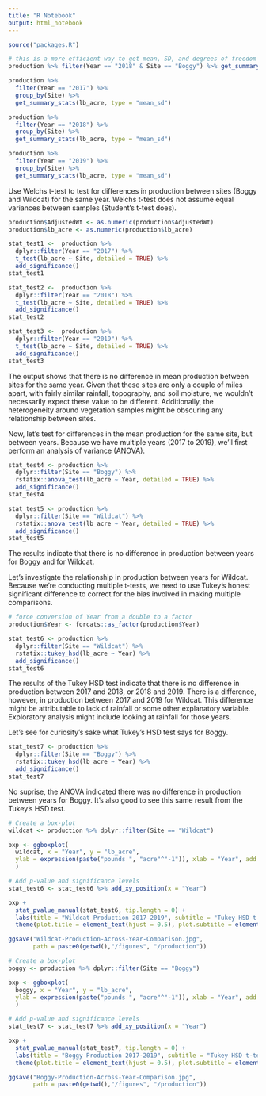```yaml
---
title: "R Notebook"
output: html_notebook
---
```

```r
source("packages.R")
```

```r
# this is a more efficient way to get mean, SD, and degrees of freedom
production %>% filter(Year == "2018" & Site == "Boggy") %>% get_summary_stats(AdjustedWt, type = "mean_sd")
```

```r
production %>% 
  filter(Year == "2017") %>% 
  group_by(Site) %>% 
  get_summary_stats(lb_acre, type = "mean_sd")

production %>% 
  filter(Year == "2018") %>% 
  group_by(Site) %>% 
  get_summary_stats(lb_acre, type = "mean_sd")

production %>% 
  filter(Year == "2019") %>% 
  group_by(Site) %>% 
  get_summary_stats(lb_acre, type = "mean_sd")
```
Use Welchs t-test to test for differences in production between sites (Boggy and Wildcat) for the same year. Welchs t-test does not assume equal variances between samples (Student's t-test does). 
```r
production$AdjustedWt <- as.numeric(production$AdjustedWt)
production$lb_acre <- as.numeric(production$lb_acre)

stat_test1 <-  production %>% 
  dplyr::filter(Year == "2017") %>% 
  t_test(lb_acre ~ Site, detailed = TRUE) %>%  
  add_significance()
stat_test1

stat_test2 <-  production %>% 
  dplyr::filter(Year == "2018") %>% 
  t_test(lb_acre ~ Site, detailed = TRUE) %>%  
  add_significance()
stat_test2

stat_test3 <-  production %>% 
  dplyr::filter(Year == "2019") %>% 
  t_test(lb_acre ~ Site, detailed = TRUE) %>%  
  add_significance()
stat_test3
```
The output shows that there is no difference in mean production between sites for the same year. Given that these sites are only a couple of miles apart, with fairly similar rainfall, topography, and soil moisture, we wouldn't necessarily expect these value to be different. Additionally, the heterogeneity around vegetation samples might be obscuring any relationship between sites.

Now, let's test for differences in the mean production for the same site, but between years. Because we have multiple years (2017 to 2019), we'll first perform an analysis of variance (ANOVA).
```r
stat_test4 <- production %>% 
  dplyr::filter(Site == "Boggy") %>% 
  rstatix::anova_test(lb_acre ~ Year, detailed = TRUE) %>% 
  add_significance()
stat_test4

stat_test5 <- production %>% 
  dplyr::filter(Site == "Wildcat") %>% 
  rstatix::anova_test(lb_acre ~ Year, detailed = TRUE) %>% 
  add_significance()
stat_test5
```
The results indicate that there is no difference in production between years for Boggy and for Wildcat.

Let's investigate the relationship in production between years for Wildcat. Because we're conducting multiple t-tests, we need to use Tukey's honest significant difference to correct for the bias involved in making multiple comparisons.
```r
# force conversion of Year from a double to a factor
production$Year <- forcats::as_factor(production$Year)

stat_test6 <- production %>% 
  dplyr::filter(Site == "Wildcat") %>%
  rstatix::tukey_hsd(lb_acre ~ Year) %>%
  add_significance()
stat_test6
```
The results of the Tukey HSD test indicate that there is no difference in production between 2017 and 2018, or 2018 and 2019. There is a difference, however, in production between 2017 and 2019 for Wildcat. This difference might be attributable to lack of rainfall or some other explanatory variable. Exploratory analysis might include looking at rainfall for those years.

Let's see for curiosity's sake what Tukey's HSD test says for Boggy.
```r
stat_test7 <- production %>% 
  dplyr::filter(Site == "Boggy") %>%
  rstatix::tukey_hsd(lb_acre ~ Year) %>%
  add_significance()
stat_test7
```
No suprise, the ANOVA indicated there was no difference in production between years for Boggy. It's also good to see this same result from the Tukey's HSD test.

```r
# Create a box-plot
wildcat <- production %>% dplyr::filter(Site == "Wildcat")

bxp <- ggboxplot(
  wildcat, x = "Year", y = "lb_acre", 
  ylab = expression(paste("pounds ", "acre"^"-1")), xlab = "Year", add = "jitter",
  )

# Add p-value and significance levels
stat_test6 <- stat_test6 %>% add_xy_position(x = "Year")

bxp +
  stat_pvalue_manual(stat_test6, tip.length = 0) +
  labs(title = "Wildcat Production 2017-2019", subtitle = "Tukey HSD t-test") +
  theme(plot.title = element_text(hjust = 0.5), plot.subtitle = element_text(hjust = 0.5))

ggsave("Wildcat-Production-Across-Year-Comparison.jpg", 
       path = paste0(getwd(),"/figures", "/production"))
```

```r
# Create a box-plot
boggy <- production %>% dplyr::filter(Site == "Boggy")

bxp <- ggboxplot(
  boggy, x = "Year", y = "lb_acre", 
  ylab = expression(paste("pounds ", "acre"^"-1")), xlab = "Year", add = "jitter",
  )

# Add p-value and significance levels
stat_test7 <- stat_test7 %>% add_xy_position(x = "Year")

bxp +
  stat_pvalue_manual(stat_test7, tip.length = 0) +
  labs(title = "Boggy Production 2017-2019", subtitle = "Tukey HSD t-test") +
  theme(plot.title = element_text(hjust = 0.5), plot.subtitle = element_text(hjust = 0.5))

ggsave("Boggy-Production-Across-Year-Comparison.jpg", 
       path = paste0(getwd(),"/figures", "/production"))
```

